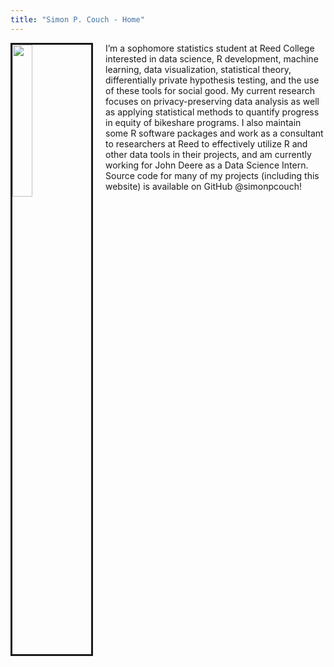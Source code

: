 ```yaml
---
title: "Simon P. Couch - Home"
---
```


<link rel="stylesheet" href="styles.css" type="text/css">

<img src="images/simon.jpg" style="width:25%; border:3px solid; margin-right: 20px" align="left">

I'm a sophomore statistics student at Reed College interested in data science, R development, machine learning, data visualization, statistical theory, differentially private hypothesis testing, and the use of these tools for social good. My current research focuses on privacy-preserving data analysis as well as applying statistical methods to quantify progress in equity of bikeshare programs. I also maintain some R software packages and work as a consultant to researchers at Reed to effectively utilize R and other data tools in their projects, and am currently working for John Deere as a Data Science Intern. Source code for many of my projects (including this website) is available on GitHub @simonpcouch!